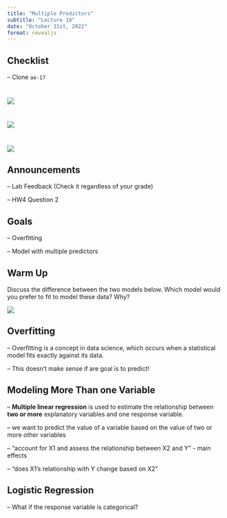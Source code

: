 ```yaml
---
title: "Multiple Predictors"
subtitle: "Lecture 18"
date: "October 31st, 2022"
format: revealjs
---
```


## Checklist

-- Clone `ae-17` 

#

![](images/paranormal.jpg)


# 

![](images/pumpkin.jpg)


#

![](images/venn.png)


## Announcements

-- Lab Feedback (Check it regardless of your grade)

-- HW4 Question 2 


## Goals 

-- Overfitting

-- Model with multiple predictors 


## Warm Up 

Discuss the difference between the two models below. Which model would you prefer to fit to model these data? Why?

![](images/fitting.png)


## Overfitting 

-- Overfitting is a concept in data science, which occurs when a statistical model fits exactly against its data.

-- This doesn't make sense if are goal is to predict!



## Modeling More Than one Variable 


-- **Multiple linear regression** is used to estimate the relationship between **two or more** explanatory variables and one response variable.

-- we want to predict the value of a variable based on the value of two or more other variables

-- "account for X1 and assess the relationship between X2 and Y" - main effects 

-- "does X1's relationship with Y change based on X2" 


## Logistic Regression

-- What if the response variable is categorical? 


